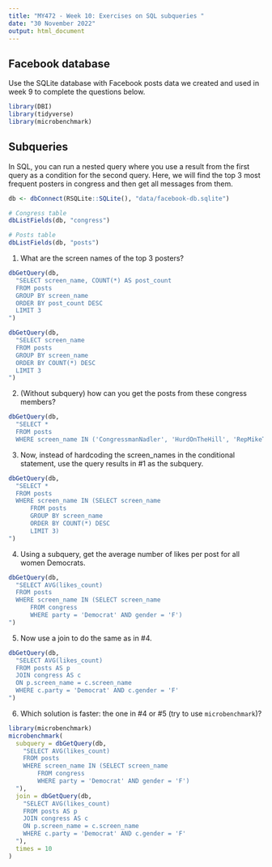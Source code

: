 ```yaml
---
title: "MY472 - Week 10: Exercises on SQL subqueries "
date: "30 November 2022"
output: html_document
---
```


## Facebook database

Use the SQLite database with Facebook posts data we created and used in week 9 to complete the questions below.

```r
library(DBI)
library(tidyverse)
library(microbenchmark)
```

## Subqueries

In SQL, you can run a nested query where you use a result from the first query as a condition for the second query. Here, we will find the top 3 most frequent posters in congress and then get all messages from them. 

```r
db <- dbConnect(RSQLite::SQLite(), "data/facebook-db.sqlite")
```

```r
# Congress table
dbListFields(db, "congress")

# Posts table
dbListFields(db, "posts")
```

1. What are the screen names of the top 3 posters?

```r
dbGetQuery(db, 
  "SELECT screen_name, COUNT(*) AS post_count
  FROM posts
  GROUP BY screen_name
  ORDER BY post_count DESC
  LIMIT 3
")

dbGetQuery(db, 
  "SELECT screen_name
  FROM posts
  GROUP BY screen_name
  ORDER BY COUNT(*) DESC
  LIMIT 3
")
```

2. (Without subquery) how can you get the posts from these congress members?

```r
dbGetQuery(db, 
  "SELECT *
  FROM posts
  WHERE screen_name IN ('CongressmanNadler', 'HurdOnTheHill', 'RepMikeThompson')")
```

3. Now, instead of hardcoding the screen_names in the conditional statement, use the query results in #1 as the subquery.

```r
dbGetQuery(db, 
  "SELECT *
  FROM posts
  WHERE screen_name IN (SELECT screen_name
      FROM posts
      GROUP BY screen_name
      ORDER BY COUNT(*) DESC
      LIMIT 3)
")


```

4. Using a subquery, get the average number of likes per post for all women Democrats.

```r
dbGetQuery(db, 
  "SELECT AVG(likes_count)
  FROM posts
  WHERE screen_name IN (SELECT screen_name
      FROM congress
      WHERE party = 'Democrat' AND gender = 'F')
")
```

5. Now use a join to do the same as in #4.

```r
dbGetQuery(db, 
  "SELECT AVG(likes_count)
  FROM posts AS p
  JOIN congress AS c 
  ON p.screen_name = c.screen_name
  WHERE c.party = 'Democrat' AND c.gender = 'F'
")
```

6. Which solution is faster: the one in #4 or #5 (try to use `microbenchmark`)?

```r
library(microbenchmark)
microbenchmark(
  subquery = dbGetQuery(db, 
    "SELECT AVG(likes_count)
    FROM posts
    WHERE screen_name IN (SELECT screen_name
        FROM congress
        WHERE party = 'Democrat' AND gender = 'F')
  "),
  join = dbGetQuery(db, 
    "SELECT AVG(likes_count)
    FROM posts AS p
    JOIN congress AS c 
    ON p.screen_name = c.screen_name
    WHERE c.party = 'Democrat' AND c.gender = 'F'
  "), 
  times = 10
)
```


